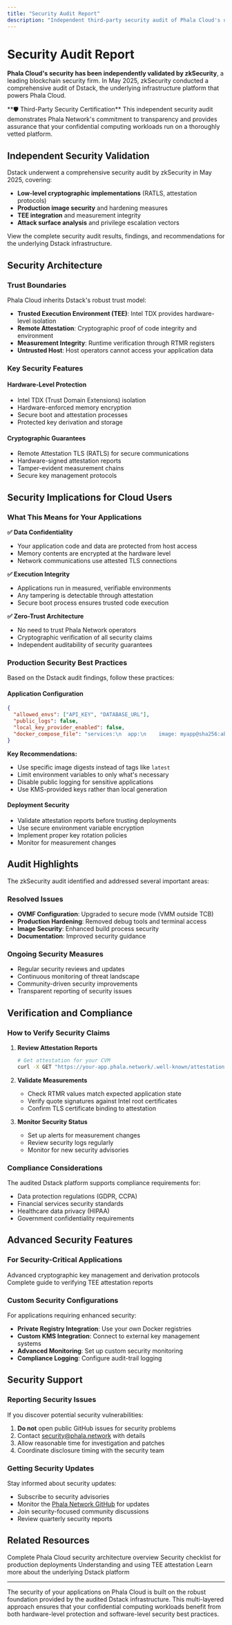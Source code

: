 ```yaml
---
title: "Security Audit Report"
description: "Independent third-party security audit of Phala Cloud's underlying Dstack infrastructure by zkSecurity"
---
```


# Security Audit Report

**Phala Cloud's security has been independently validated by zkSecurity**, a leading blockchain security firm. In May 2025, zkSecurity conducted a comprehensive audit of Dstack, the underlying infrastructure platform that powers Phala Cloud.

<Note>
**🛡️ Third-Party Security Certification**  
This independent security audit demonstrates Phala Network's commitment to transparency and provides assurance that your confidential computing workloads run on a thoroughly vetted platform.
</Note>

## Independent Security Validation

Dstack underwent a comprehensive security audit by zkSecurity in May 2025, covering:
- **Low-level cryptographic implementations** (RATLS, attestation protocols)
- **Production image security** and hardening measures  
- **TEE integration** and measurement integrity
- **Attack surface analysis** and privilege escalation vectors

<Card title="Dstack Security Audit" icon="shield-check" href="/dstack/security-audit">
  View the complete security audit results, findings, and recommendations for the underlying Dstack infrastructure.
</Card>

## Security Architecture

### Trust Boundaries

Phala Cloud inherits Dstack's robust trust model:

- **Trusted Execution Environment (TEE)**: Intel TDX provides hardware-level isolation
- **Remote Attestation**: Cryptographic proof of code integrity and environment
- **Measurement Integrity**: Runtime verification through RTMR registers
- **Untrusted Host**: Host operators cannot access your application data

### Key Security Features

#### Hardware-Level Protection
- Intel TDX (Trust Domain Extensions) isolation
- Hardware-enforced memory encryption
- Secure boot and attestation processes
- Protected key derivation and storage

#### Cryptographic Guarantees
- Remote Attestation TLS (RATLS) for secure communications
- Hardware-signed attestation reports
- Tamper-evident measurement chains
- Secure key management protocols

## Security Implications for Cloud Users

### What This Means for Your Applications

**✅ Data Confidentiality**
- Your application code and data are protected from host access
- Memory contents are encrypted at the hardware level
- Network communications use attested TLS connections

**✅ Execution Integrity**
- Applications run in measured, verifiable environments
- Any tampering is detectable through attestation
- Secure boot process ensures trusted code execution

**✅ Zero-Trust Architecture**
- No need to trust Phala Network operators
- Cryptographic verification of all security claims
- Independent auditability of security guarantees

### Production Security Best Practices

Based on the Dstack audit findings, follow these practices:

#### Application Configuration
```json
{
  "allowed_envs": ["API_KEY", "DATABASE_URL"],
  "public_logs": false,
  "local_key_provider_enabled": false,
  "docker_compose_file": "services:\n  app:\n    image: myapp@sha256:abc123...",
}
```

**Key Recommendations:**
- Use specific image digests instead of tags like `latest`
- Limit environment variables to only what's necessary
- Disable public logging for sensitive applications
- Use KMS-provided keys rather than local generation

#### Deployment Security
- Validate attestation reports before trusting deployments
- Use secure environment variable encryption
- Implement proper key rotation policies
- Monitor for measurement changes

## Audit Highlights

The zkSecurity audit identified and addressed several important areas:

### Resolved Issues
- **OVMF Configuration**: Upgraded to secure mode (VMM outside TCB)
- **Production Hardening**: Removed debug tools and terminal access
- **Image Security**: Enhanced build process security
- **Documentation**: Improved security guidance

### Ongoing Security Measures
- Regular security reviews and updates
- Continuous monitoring of threat landscape
- Community-driven security improvements
- Transparent reporting of security issues

## Verification and Compliance

### How to Verify Security Claims

1. **Review Attestation Reports**
   ```bash
   # Get attestation for your CVM
   curl -X GET "https://your-app.phala.network/.well-known/attestation"
   ```

2. **Validate Measurements**
   - Check RTMR values match expected application state
   - Verify quote signatures against Intel root certificates
   - Confirm TLS certificate binding to attestation

3. **Monitor Security Status**
   - Set up alerts for measurement changes
   - Review security logs regularly
   - Monitor for new security advisories

### Compliance Considerations

The audited Dstack platform supports compliance requirements for:
- Data protection regulations (GDPR, CCPA)
- Financial services security standards
- Healthcare data privacy (HIPAA)
- Government confidentiality requirements

## Advanced Security Features

### For Security-Critical Applications

<CardGroup cols={2}>
  <Card title="Key Management" href="/phala-cloud/key-management/key-management-protocol">
    Advanced cryptographic key management and derivation protocols
  </Card>
  <Card title="Attestation Deep Dive" href="/phala-cloud/attestation/verifying-attestation">
    Complete guide to verifying TEE attestation reports
  </Card>
</CardGroup>

### Custom Security Configurations

For applications requiring enhanced security:

- **Private Registry Integration**: Use your own Docker registries
- **Custom KMS Integration**: Connect to external key management systems  
- **Advanced Monitoring**: Set up custom security monitoring
- **Compliance Logging**: Configure audit-trail logging

## Security Support

### Reporting Security Issues

If you discover potential security vulnerabilities:

1. **Do not** open public GitHub issues for security problems
2. Contact security@phala.network with details
3. Allow reasonable time for investigation and patches
4. Coordinate disclosure timing with the security team

### Getting Security Updates

Stay informed about security updates:
- Subscribe to security advisories
- Monitor the [Phala Network GitHub](https://github.com/Phala-Network) for updates
- Join security-focused community discussions
- Review quarterly security reports

## Related Resources

<CardGroup cols={2}>
  <Card title="Security Architecture" href="/phala-cloud/security-and-privacy/security-architecture">
    Complete Phala Cloud security architecture overview
  </Card>
  <Card title="Production Checklist" href="/phala-cloud/production-checklist">
    Security checklist for production deployments
  </Card>
  <Card title="Attestation Guide" href="/phala-cloud/attestation/overview">
    Understanding and using TEE attestation
  </Card>
  <Card title="Dstack Documentation" href="/dstack/overview">
    Learn more about the underlying Dstack platform
  </Card>
</CardGroup>

---

The security of your applications on Phala Cloud is built on the robust foundation provided by the audited Dstack infrastructure. This multi-layered approach ensures that your confidential computing workloads benefit from both hardware-level protection and software-level security best practices.